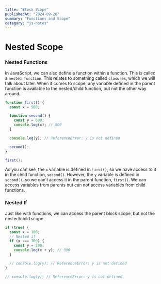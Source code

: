 ```yaml
---
title: "Block Scope"
publishedAt: "2024-09-28"
summary: "Functions and Scope"
category: "js-notes"
---
```

# Nested Scope

### Nested Functions

In JavaScript, we can also define a function within a function. This is called a `nested function`. This relates to something called `closures`, which we will talk about later. When it comes to scope, any variable defined in the parent function is available to the nested/child function, but not the other way around.

```js
function first() {
  const x = 500;

  function second() {
    const y = 600;
    console.log(x); // 500
  }

  console.log(y); // ReferenceError: y is not defined

  second();
}

first();
```

As you can see, the `x` variable is defined in `first()`, so we have access to it in the child function, `second()`. However, the `y` variable is defined in `second()`, so we can't access it in the parent function, `first()`. We can access variables from parents but can not access variables from child functions.

### Nested If

Just like with functions, we can access the parent block scope, but not the nested/child scope

```JavaScript
if (true) {
  const x = 100;
  // Nested if
  if (x === 100) {
    const y = 200;
    console.log(x + y); // 300
  }

  // console.log(y); // ReferenceError: y is not defined
}

// console.log(y); // ReferenceError: y is not defined

```
